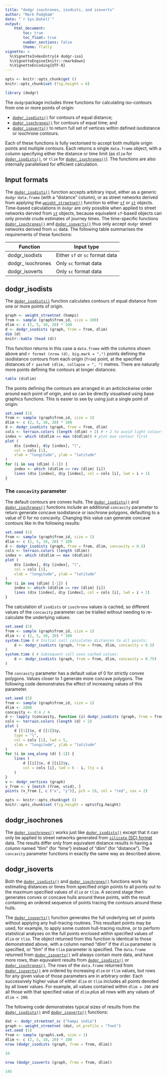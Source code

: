 ```yaml
---
title: "dodgr isochrones, isodists, and isoverts"
author: "Mark Padgham"
date: "`r Sys.Date()`"
output:
    html_document:
        toc: true
        toc_float: true
        number_sections: false
        theme: flatly
vignette: >
  %\VignetteIndexEntry{4 dodgr-iso}
  %\VignetteEngine{knitr::rmarkdown}
  %\VignetteEncoding{UTF-8}
---
```


```r
opts <- knitr::opts_chunk$get ()
knitr::opts_chunk$set (fig.height = 6)
```

```r
library (dodgr)
```

The `dodgr`package includes three functions for calculating iso-contours from
one or more points of origin:

- [`dodgr_isodists()`](https://UrbanAnalyst.github.io/dodgr/reference/dodgr_isodists.html)
for contours of equal distance;
- [`dodgr_isochrones()`](https://UrbanAnalyst.github.io/dodgr/reference/dodgr_isochrones.html)
for contours of equal time; and
- [`dodgr_isoverts()`](https://UrbanAnalyst.github.io/dodgr/reference/dodgr_isoverts.html)
to return full set of vertices within defined isodistance or isochrone contours.

Each of these functions is fully vectorised to accept both multiple origin
points and multiple contours. Each returns a single `data.frame` object, with
a column specifying either the distance or time limit (as `dlim` for 
[`dodgr_isodists()`](https://UrbanAnalyst.github.io/dodgr/reference/dodgr_isodists.html),
or `tlim` for
[`dodgr_isochrones()`](https://UrbanAnalyst.github.io/dodgr/reference/dodgr_isochrones.html)).
The functions are also internally parallelised for efficient calculation.

## Input formats

The [`dodgr_isodists()`](https://UrbanAnalyst.github.io/dodgr/reference/dodgr_isodists.html)
function accepts arbitrary input, either as a generic `dodgr` `data.frame`
(with a "distance" column), or as street networks derived from applying the
[`weight_streetnet()`](https://UrbanAnalyst.github.io/dodgr/reference/weight_streetnet.html)
function to either [`sf`](https://r-spatial.github.io/sf) or
[`st`](https://hypertidy.github.io/silicate) objects. Time-based calculations
in `dodgr` are only possible when applied to street networks dervied from 
[`st`](https://hypertidy.github.io/silicate) objects, because equivalent
`sf`-based objects can only provide crude estimates of journey times. The time-specific functions 
[`dodgr_isochrones()`](https://UrbanAnalyst.github.io/dodgr/reference/dodgr_isochrones.html)
and
[`dodgr_isoverts()`](https://UrbanAnalyst.github.io/dodgr/reference/dodgr_isoverts.html)
thus only accept `dodgr` street networks derived from `sc` data. The following
table summarises the requirements of these functions:

Function | Input type
--- | ---
dodgr_isodists | Either `sf` or `sc` format data
dodgr_ isochrones | Only `sc` format data
dodgr_isoverts | Only `sc` format data


## dodgr_isodists

The
[`dodgr_isodists()`](https://UrbanAnalyst.github.io/dodgr/reference/dodgr_isodists.html)
function calculates contours of equal distance from one or more points of origin.
```r
graph <- weight_streetnet (hampi)
from <- sample (graph$from_id, size = 100)
dlim <- c (2, 5, 10, 20) * 100
d <- dodgr_isodists (graph, from = from, dlim)
dim (d)
knitr::kable (head (d))
```

This function returns in this case a `data.frame` with the columns shown above
and `r format (nrow (d), big.mark = ",")` points defining the isodistance
contours from each origin (`from`) point, at the specified distances of
`r paste0 (dlim, collapse = ", ")` metres. There are naturally more points
defining the contours at longer distances:
```r
table (d$dlim)
```
The points defining the contours are arranged in an anticlockwise order around
each point of origin, and so can be directly visualised using base graphics
functions. This is easier to see by using just a single point of origin:

```r
set.seed (1)
from <- sample (graph$from_id, size = 1)
dlim <- c (2, 5, 10, 20) * 100
d <- dodgr_isodists (graph, from = from, dlim)
cols <- terrain.colors (length (dlim) + 2) # + 2 to avoid light colours at end of scale.
index <- which (d$dlim == max (d$dlim)) # plot max contour first
plot (
    d$x [index], d$y [index], "l",
    col = cols [1],
    xlab = "longitude", ylab = "latitude"
)
for (i in seq (dlim) [-1]) {
    index <- which (d$dlim == rev (dlim) [i])
    lines (d$x [index], d$y [index], col = cols [i], lwd = i + 1)
}
```

### The `concavity` parameter

The default contours are convex hulls. The
[`dodgr_isodists()`](https://UrbanAnalyst.github.io/dodgr/reference/dodgr_isodists.html)
and
[`dodgr_isochrones()`](https://UrbanAnalyst.github.io/dodgr/reference/dodgr_isochrones.html)
functions include an additional `concavity` parameter to return generate concave 
isodistance or isochrone polygons, defaulting to a value of 0 for no
concavity. Changing this value can generate concave contours like in the
following results:

```r
set.seed (1)
from <- sample (graph$from_id, size = 1)
dlim <- c (2, 5, 10, 20) * 100
d <- dodgr_isodists (graph, from = from, dlim, concavity = 0.5)
cols <- terrain.colors (length (dlim))
index <- which (d$dlim == max (d$dlim))
plot (
    d$x [index], d$y [index], "l",
    col = cols [1],
    xlab = "longitude", ylab = "latitude"
)
for (i in seq (dlim) [-1]) {
    index <- which (d$dlim == rev (dlim) [i])
    lines (d$x [index], d$y [index], col = cols [i], lwd = i + 1)
}
```

The calculation of `isodists` or `isochrone` values is cached, so different
values of the `concavity` parameter can be trialled without needing to
re-calculate the underlying values:

```r
set.seed (2)
from <- sample (graph$from_id, size = 1)
dlim <- c (2, 5, 10, 20) * 100
system.time ( # Initial call calculates distances to all points:
    d <- dodgr_isodists (graph, from = from, dlim, concavity = 0.5)
)
system.time ( # Subsequent call uses cached values:
    d <- dodgr_isodists (graph, from = from, dlim, concavity = 0.75)
)
```

The `concavity` parameter has a default value of 0 for strictly convex
polygons. Values closer to 1 generate more concave polygons. The following code
demonstrates the effect of increasing values of this parameter.

```r
set.seed (5)
from <- sample (graph$from_id, size = 1)
dlim <- 2000
concavity <- 0:4 / 4
d <- lapply (concavity, function (i) dodgr_isodists (graph, from = from, dlim, concavity = i))
cols <- terrain.colors (length (d) + 2)
plot (
    d [[1]]$x, d [[1]]$y,
    type = "l",
    col = cols [1], lwd = 5,
    xlab = "longitude", ylab = "latitude"
)
for (i in seq_along (d) [-1]) {
    lines (
        d [[i]]$x, d [[i]]$y,
        col = cols [i], lwd = 6 - i, lty = i
    )
}
v <- dodgr_vertices (graph)
v_from <- v [match (from, v$id), ]
points (v_from [, c ("x", "y")], pch = 19, col = "red", cex = 2)
```

```r
opts <- knitr::opts_chunk$get ()
knitr::opts_chunk$set (fig.height = opts$fig.height)
```

## dodgr_isochrones

The
[`dodgr_isochrones()`](https://UrbanAnalyst.github.io/dodgr/reference/dodgr_isochrones.html)
works just like
[`dodgr_isodists()`](https://UrbanAnalyst.github.io/dodgr/reference/dodgr_isodists.html)
except that it can only be applied to street networks generated from
[`silicate` (SC) format](https://hypertidy.github.io/silicate) data.
The results differ only from equivalent distance results in having a column
named "tlim" (for "time") instead of "dlim" (for "distance"). The `concavity`
parameter functions in exactly the same way as described above.

## dodgr_isoverts

Both the
[`dodgr_isodists()`](https://UrbanAnalyst.github.io/dodgr/reference/dodgr_isodists.html)
and
[`dodgr_isochrones()`](https://UrbanAnalyst.github.io/dodgr/reference/dodgr_isochrones.html)
functions work by estimating distances or times from specified origin points to
all points out to the maximum specified values of `dlim` or `tlim`. A second
stage then generates convex or concave hulls around these points, with the
result containing an ordered sequence of points tracing the contours around
these hulls.

The
[`dodgr_isoverts()`](https://UrbanAnalyst.github.io/dodgr/reference/dodgr_isoverts.html)
function generates the full underlying set of points without applying any
hull-tracing routines. This resultant points may be used, for example, to apply
some custom hull-tracing routine, or to perform statistical analyses on the
full points enclosed within specified values of `dlim` or `tlim`. The object
returned from this function is identical to those demonstrated above, with
a column named "dlim" if the `dlim` parameter is specified, or "tlim" if the
`tlim` parameter is specified. The `data.frame` returned from
[`dodgr_isoverts()`](https://UrbanAnalyst.github.io/dodgr/reference/dodgr_isoverts.html)
will always contain more data, and have more rows, than equivalent results from
[`dodgr_isodists()`](https://UrbanAnalyst.github.io/dodgr/reference/dodgr_isodists.html)
or
[`dodgr_isochrones()`](https://UrbanAnalyst.github.io/dodgr/reference/dodgr_isochrones.html).
The rows of the `data.frame` returned from
[`dodgr_isoverts()`](https://UrbanAnalyst.github.io/dodgr/reference/dodgr_isoverts.html)
are ordered by increasing `dlim` or `tlim` values, but rows for any given value
of those parameters are in arbitrary order. Each successively higher value of either
`dlim` or `tlim` includes all points denoted by all lower values. For example,
all values contained within `dlim = 200` are all those with that specified
value of `dlim` *plus* all rows with any values of `dlim < 200`.

The following code demonstrates typical sizes of results from the
[`dodgr_isodists()`](https://UrbanAnalyst.github.io/dodgr/reference/dodgr_isodists.html)
and
[`dodgr_isoverts()`](https://UrbanAnalyst.github.io/dodgr/reference/dodgr_isoverts.html)
functions:

```r
dat <- dodgr_streetnet_sc ("hampi india")
graph <- weight_streetnet (dat, wt_profile = "foot")
set.seed (1)
from <- sample (graph$.vx0, size = 1)
dlim <- c (2, 5, 10, 20) * 100
nrow (dodgr_isodists (graph, from = from, dlim))
```
```r
34
```

```r
nrow (dodgr_isoverts (graph, from = from, dlim))
```
```r
145
```
